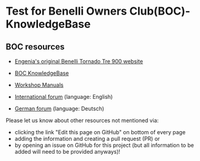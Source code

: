 
# **Test** for Benelli Owners Club(BOC)-KnowledgeBase 

## BOC resources

- [Engenia's original Benelli Tornado Tre 900 website](http://engenia.com.au) 

- [BOC KnowledgeBase](BOC-KnowledgeBase)
- [Workshop Manuals](http://engenia.com.au/01_General/04_WS_Manual/WSManual.html)


- [International forum](https://www.benelliforum.com/forums/) (language: English)
- [German forum](https://benelliforum.de) (language: Deutsch)

Please let us know about other resources not mentioned via: 
- clicking the link "Edit this page on GitHub" on bottom of every page 
- adding the information and creating a pull request (PR) 
or 
- by opening an issue on GitHub for this project (but all information to be added will need to be provided anyways)!